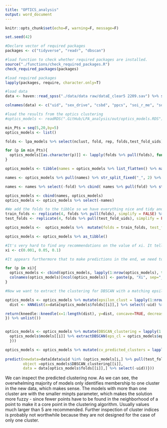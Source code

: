 ```yaml
---
title: "OPTICS_analysis"
output: word_document
---
```


```r
knitr::opts_chunk$set(echo=F, warning=F, message=F)

set.seed(42)

#Declare vector of required packages
packages <- c("tidyverse", "readr", "dbscan")

#load function to check whether required packages are installed.
source("./functions/check_required_packages.R")
check_required_packages(packages)

#load required packages
lapply(packages, require, character.only=T)

#load data
data <- haven::read_spss("./data/data raw/dataE_clear5 2209.sav") %>% select(CASE, sexdrive2, CSBD, PPCS_6, meffort, socialanx, lon, mvalue, attr)

colnames(data) <- c("uid", "sex_drive", "csbd", "ppcs", "soi_r_me", "social_anxiety", "lon", "mvs", "attraction_to_children")

#load the results from the optics clustering
#optics_models <- readRDS(".GitHub/LPA_analysis/out/optics_models.RDS")
```

```r
min_Pts = seq(5,20,by=5)
optics_models <- list()

folds <- lpa_models %>% select(nclust, fold, rep, folds,test_fold_uids) %>% filter(nclust==3)

for (p in min_Pts){
  optics_models[[as.character(p)]] <- lapply(folds %>% pull(folds), function(x) {dbscan::optics(x = data[x %>% unlist(),] %>% select(-uid), eps=NULL,minPts = p)}) 
}

optics_models <- tibble(names = optics_models %>% list_flatten() %>% names(), models = optics_models %>% list_flatten())

names <- optics_models %>% pull(names) %>% str_split_fixed("_", 2) %>% as_tibble() %>% rename(minPts=V1, fold=V2) 

names <- names %>% select(-fold) %>% cbind( names %>% pull(fold) %>% str_split_fixed("\\.", 2) %>% as_tibble() %>% rename(fold = V1, rep = V2))

optics_models <- cbind(names, optics_models)
optics_models <- optics_models %>% select(-names)

#We add the folds to the tibble so we have everything nice and tidy and in one place. 
train_folds <- replicate(4, folds %>% pull(folds), simplify = FALSE) %>% list_flatten()
test_folds <- replicate(4, folds %>% pull(test_fold_uids), simplify = FALSE) %>% list_flatten()

optics_models <-  optics_models %>%  mutate(folds = train_folds, test_fold_uids = test_folds)

optics_models <- optics_models %>% as_tibble()
```

```r
#It's very hard to find any recommendations on the value of xi. It tells the clustering algorithm what change in density a beginning and the end of a cluster marks. Therefore we refer to the values that are referenced in the OPTICS paper and expand the grid a bit. Given how computationally expensive DBCV is, we try just a few values around the default of scikitlearn. 
xi <- c(0.001, 0.05, 0.1)

#It appears furthermore that to make predictions in the end, we need to do a DBSCAN clustering. To guarantee that we will be able to predict new cluster memberships we also compute DBSCAN clustering epsilon_clust = epsilon.

for (p in xi){
  optics_models <- cbind(optics_models, lapply(1:nrow(optics_models), function(x){extractXi(optics_models$models[[x]], p)$cluster}) %>% as_tibble_col())
  colnames(optics_models)[ncol(optics_models)] <- paste(p, "Xi", sep="_")
}

#Now we want to extract the clustering for DBSCAN with a matching epsilon value determined by knndist and the kneedle algorithm. Sensitivity parameter was chosen by trying out a few values and looking at sample knndistgraphs.

optics_models <- optics_models %>% mutate(epsilon_clust = lapply(1:nrow(optics_models),function(i){
  dist <- kNNdist(x=data[optics_models$folds[[i]],] %>% select(-uid) %>% as.matrix(), k=optics_models$models[[i]]$minPts-1) %>% sort()

return(kneedle::kneedle(x=1:length(dist), y=dist, concave=TRUE, decreasing = FALSE, sensitivity = 15)[2])
}) %>% unlist())


optics_models <- optics_models %>% mutate(DBSCAN_clustering = lapply(1:nrow(optics_models), function(i){
  optics_models$models[[i]] %>% extractDBSCAN(eps_cl = optics_models$epsilon_clust[i])
  }))

optics_models <- optics_models %>% mutate(cv_predicted_clusters = lapply(1:nrow(optics_models), function(i){
  
predict(newdata=data[data$uid %in% (optics_models[i,] %>% pull(test_fold_uids) %>%unlist()),] %>% select(-uid),
        object =optics_models$DBSCAN_clustering[[i]],
        data = data[optics_models$folds[[i]],] %>% select(-uid))}))
```

We can inspect the predicted clustering now. As we can see, the overwhelming majority of models only identifies membership to one cluster in the new data, which makes sense. The models with more than one cluster are with the smaller minpts parameter, which makes the solution more fuzzy - since fewer points have to be found in the neighborhood of a point to make it a core point in the clustering algorithm. Usually values much larger than 5 are recommended. Further inspection of cluster indices is probably not worthwhile because they are not designed for the case of only one cluster.
